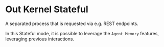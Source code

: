 # Out Kernel Stateful

A separated process that is requested via e.g. REST endpoints.

In this Stateful mode, it is  possible to leverage the `Agent Memory` features, leveraging previous interactions.
